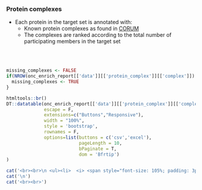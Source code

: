 ### Protein complexes

* Each protein in the target set is annotated with:
   * Known protein complexes as found in [CORUM](https://mips.helmholtz-muenchen.de/corum/)
   * The complexes are ranked according to the total number of participating members in the target set
   
<br><br>

```r
missing_complexes <- FALSE
if(NROW(onc_enrich_report[['data']][['protein_complex']][['complex']]) == 0){
  missing_complexes <- TRUE
}
```

```r

htmltools::br()
DT::datatable(onc_enrich_report[['data']][['protein_complex']][['complex']], 
              escape = F, 
              extensions=c("Buttons","Responsive"), 
              width = "100%",
              style = 'bootstrap',
              rownames = F,
              options=list(buttons = c('csv','excel'),
                           pageLength = 10,
                           bPaginate = T,
                           dom = 'Bfrtip') 
)


```


```r

cat('<br><br>\n <ul><li>  <i> <span style="font-size: 105%; padding: 3px; background-color:#989898; color:white">&nbsp;&nbsp;No genes in target set associate with protein complexes from the CORUM database.&nbsp;&nbsp; </span></i></li></ul>',sep='\n')
cat('\n')
cat('<br><br>')

```


<br><br>
